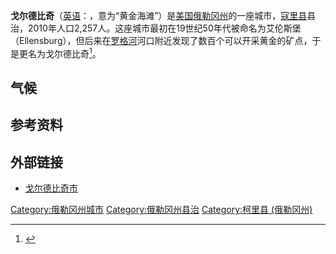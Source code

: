 {{Infobox Settlement
|official_name            = 戈尔德比奇<br />{{lang|en|Gold Beach, Oregon}}
|image_map = Curry_County_Oregon_Incorporated_and_Unincorporated_areas_Gold_Beach_Highlighted.svg
|mapsize                  = 250x200px
|map_caption              = 戈尔德比奇在俄勒冈州的位置
|subdivision_type         = [[国家列表|国家]]
|subdivision_name         = [[美国|美国]]
|subdivision_type1        = [[美国行政区划|州]]
|subdivision_name1        = [[俄勒冈州|俄勒冈州]]
|subdivision_type2        = [[俄勒冈州各县列表|县]]
|subdivision_name2        = [[寇里县_(俄勒冈州)|寇里县]]
|leader_title             = [[市长|市长]]
|leader_name              = 卡尔·波波夫
|established_title        = 设市
|established_date         = 1945年
|area_total_sq_mi         = 2.5
|area_total_km2           = 6.5
|area_land_sq_mi          = 2.3
|area_land_km2            = 6.0
|area_water_sq_mi         = 0.2
|area_water_km2           = 0.5
|population_as_of         = 2000年
|population_total         = 1897
|population_density_km2   = 314.4
|population_density_sq_mi = 813.7
|timezone                 = [[太平洋时间|太平洋时间]]
|utc_offset               = -8
|timezone_DST             = 太平洋时间
|utc_offset_DST           = -7
|latd = 42 |latm = 24 |lats = 8 |latNS = N
|longd = 124 |longm = 24 |longs = 55 |longEW = W
|elevation_m              = 15.2
|elevation_ft             = 50
|website                  = https://web.archive.org/web/20160919091235/http://goldbeach.org/
|postal_code_type         = [[美国邮政编号|美国邮政编号]]
|postal_code              = 97444
|area_code                = 541
|blank_name               = FIPS code
|blank_info               = 41-29900{{GR|2}}
|blank1_name              = GNIS feature ID
|blank1_info              = 1142804{{GR|3}}
|footnotes                = 
}}
'''戈尔德比奇'''（[[英语|英语]]：'''{{lang|en|Gold Beach}}'''，意为“黄金海滩”）是[[美国|美国]][[俄勒冈州|俄勒冈州]]的一座城市，[[寇里縣_(俄勒岡州)|寇里县]]县治，2010年人口2,257人。这座城市最初在19世纪50年代被命名为艾伦斯堡（Ellensburg），但后来在[[罗格河|罗格河]]河口附近发现了数百个可以开采黄金的矿点，于是更名为戈尔德比奇<ref name="OGN">{{cite book | last = McArthur | first = Lewis A. | authorlink = Lewis A. McArthur |author2=[[Lewis_L._McArthur|Lewis L. McArthur]]  | title = [[Oregon_Geographic_Names|Oregon Geographic Names]] | origyear = 1928 | edition = 7th | year = 2003 | publisher = Oregon Historical Society Press | location = Portland, Oregon, | isbn = 0-87595-277-1 | pages = 409–10 }}</ref>。

==气候==
{{Weather box|width=auto
|location = 戈尔德比奇（1991−2020年正常值，1948年至今极端数据）
|single line = Y
| Jan record high F = 74
| Feb record high F = 81
| Mar record high F = 80
| Apr record high F = 82
| May record high F = 86
| Jun record high F = 90
| Jul record high F = 89
| Aug record high F = 88
| Sep record high F = 102
| Oct record high F = 91
| Nov record high F = 78
| Dec record high F = 72
| year record high F = 102
| Jan high F = 54.7
| Feb high F = 55.4
| Mar high F = 56.7
| Apr high F = 58.6
| May high F = 62.3
| Jun high F = 65.4
| Jul high F = 68.1
| Aug high F = 68.6
| Sep high F = 68.8
| Oct high F = 64.1
| Nov high F = 57.2
| Dec high F = 54.0
| year high F = 61.2
| Jan mean F = 48.7
| Feb mean F = 48.9
| Mar mean F = 49.7
| Apr mean F = 51.4
| May mean F = 54.8
| Jun mean F = 57.7
| Jul mean F = 60.6
| Aug mean F = 60.9
| Sep mean F = 60.3
| Oct mean F = 56.4
| Nov mean F = 50.9
| Dec mean F = 47.9
| year mean F = 54.0
| Jan low F = 42.7
| Feb low F = 42.3
| Mar low F = 42.7
| Apr low F = 44.2
| May low F = 47.2
| Jun low F = 50.1
| Jul low F = 53.0
| Aug low F = 53.2
| Sep low F = 51.7
| Oct low F = 48.8
| Nov low F = 44.6
| Dec low F = 41.7
| year low F = 46.9
| Jan record low F = 12
| Feb record low F = 21
| Mar record low F = 26
| Apr record low F = 28
| May record low F = 31
| Jun record low F = 35
| Jul record low F = 36
| Aug record low F = 34
| Sep record low F = 40
| Oct record low F = 31
| Nov record low F = 25
| Dec record low F = 16
| year record low F = 12 
| Jan avg record high F = 64.3
| Feb avg record high F = 66.3
| Mar avg record high F = 66.6
| Apr avg record high F = 69.4
| May avg record high F = 73.3
| Jun avg record high F = 76.1
| Jul avg record high F = 78.3
| Aug avg record high F = 78.5
| Sep avg record high F = 81.3
| Oct avg record high F = 77.4
| Nov avg record high F = 67.1
| Dec avg record high F = 63.2
|year avg record high F = 84.2
| Jan avg record low F = 33.2
| Feb avg record low F = 32.9
| Mar avg record low F = 34.2
| Apr avg record low F = 36.2
| May avg record low F = 40.5
| Jun avg record low F = 44.0
| Jul avg record low F = 47.8
| Aug avg record low F = 47.3
| Sep avg record low F = 44.7
| Oct avg record low F = 40.2
| Nov avg record low F = 34.8
| Dec avg record low F = 32.7
|year avg record low F = 29.2
| precipitation colour = green
| Jan precipitation inch = 11.97
| Feb precipitation inch = 9.68
| Mar precipitation inch = 10.31
| Apr precipitation inch = 7.09
| May precipitation inch = 3.45
| Jun precipitation inch = 1.76
| Jul precipitation inch = 0.27
| Aug precipitation inch = 0.46
| Sep precipitation inch = 1.41
| Oct precipitation inch = 4.91
| Nov precipitation inch = 10.69
| Dec precipitation inch = 13.18
| year precipitation inch = 
| Jan precipitation days = 17.4
| Feb precipitation days = 17.5
| Mar precipitation days = 19.4
| Apr precipitation days = 16.1
| May precipitation days = 10.6
| Jun precipitation days = 6.1
| Jul precipitation days = 2.3
| Aug precipitation days = 2.5
| Sep precipitation days = 5.0
| Oct precipitation days = 12.3
| Nov precipitation days = 18.7
| Dec precipitation days = 19.1
| Jan snow inch = 0.2
| Feb snow inch = 0
| Mar snow inch = 0
| Apr snow inch = 0
| May snow inch = 0
| Jun snow inch = 0
| Jul snow inch = 0
| Aug snow inch = 0
| Sep snow inch = 0
| Oct snow inch = 0
| Nov snow inch = 0
| Dec snow inch = 0
| year snow inch = 0.2
|unit snow days = 0.1 in
|Jan snow days = 0.03
|Feb snow days = 0.0
|Mar snow days = 0.0
|Apr snow days = 0.0
|May snow days = 0.0
|Jun snow days = 0.0
|Jul snow days = 0.0
|Aug snow days = 0.0
|Sep snow days = 0.0
|Oct snow days = 0.0 
|Nov snow days = 0.0
|Dec snow days = 0.0
|year snow days=
|source 1 = <ref>{{cite web |url=http://www.wrcc.dri.edu/cgi-bin/cliMAIN.pl?or3356 |title=GOLD BEACH RS, OREGON (353356) |access-date=November 18, 2015 |publisher=Western Regional Climate Center |archive-date=2021-09-05 |archive-url=https://web.archive.org/web/20210905065525/https://wrcc.dri.edu/cgi-bin/cliMAIN.pl?or3356 |dead-url=no }}</ref>
|date=November 2015
|source 2 = NOAA NCEI<ref>{{cite web |url=https://www.weather.gov/wrh/climate?wfo=mfr |title=NOAA NCEI U.S. Climate Normals Quick Access |access-date=August 6, 2021 |publisher=National Weather Service |archive-date=2021-09-17 |archive-url=https://web.archive.org/web/20210917145809/https://www.weather.gov/wrh/climate?wfo=mfr |dead-url=no }}</ref>
}}

==参考资料==
{{Reflist}}

==外部链接==
*[https://web.archive.org/web/20160919091235/http://goldbeach.org/ 戈尔德比奇市]
{{Mapit-US-cityscale|42.402343|-124.415164}}

{{DEFAULTSORT:Gold Beach}}
[[Category:俄勒冈州城市|Category:俄勒冈州城市]]
[[Category:俄勒冈州县治|Category:俄勒冈州县治]]
[[Category:柯里县_(俄勒冈州)|Category:柯里县 (俄勒冈州)]]
{{Oregon-stub}}